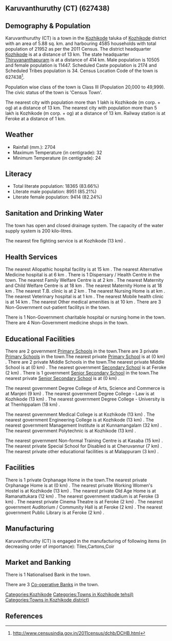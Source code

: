 {{Infobox settlement
| name=Karuvanthuruthy (CT)
| native_name=
| native_name_lang=
| other_name=
| nickname=
| settlement_type=Town
| image_skyline=
| image_alt=
| image_caption=
| pushpin_map=India Kerala
| pushpin_label_position=right
| pushpin_map_alt=
| pushpin_map_caption=Location in Kerala, India
| latd=
| latm=
| lats=
| latNS=
| longd=
| longm=
| longs=
| longEW=
| coordinates_display=inline,title
| subdivision_type=Country
| subdivision_name={{flag|India}}
| subdivision_type1=[[States and territories of India|State]]
| subdivision_name1=Kerala 
| subdivision_type2=[[List of districts of India|District]]
| subdivision_name2=Kozhikode
| subdivision_type3=Tahsil
| subdivision_name3=Kozhikode
| website=
| established_title=<!-- Established -->
| established_date=
| founder=
| named_for=
| government_type=
| governing_body=
| unit_pref=Metric
| area_footnotes=
| area_rank=
| area_total_km2=5.88
| elevation_footnotes=
| elevation_m=
| population_total=21952
| population_as_of=2011
| population_rank=
| population_density_km2=3733
| population_demonym=
| population_footnotes=
| demographics_type1=Languages=
| demographics1_title1=Official=
| demographics1_info1=[[Malayalam language|Malayalam]]
| timezone1=[[Indian Standard Time|IST]]
| utc_offset1==+5:30
| postal_code_type=[[Postal Index Number|PIN]]
| postal_code=
| area_code_type=Telephone code
| area_code=
| registration_plate=
| blank1_name_sec1=Nearest city
| blank1_info_sec1=[[Kozhikode (m corp. + og)]]
| blank2_name_sec1=[[Human sex ratio|Sex ratio]]
| blank2_info_sec1=1089
| blank3_name_sec1=Literacy
| blank3_info_sec1=83.66%
| blank1_name_sec2=[[2011 Census of India|2011 census]] code
| blank1_info_sec2=627438
| footnotes=
}}

== Karuvanthuruthy (CT) (627438) ==

== Demography & Population ==

Karuvanthuruthy (CT) is a town in the [[Kozhikode]] taluka of [[Kozhikode]] district with an area of 5.88 sq. km. and harbouring 4585 households with total population of 21952 as per the 2011 Census. The district headquarter [[Kozhikode]] is at a distance of 13 km. The state headquarter [[Thiruvananthapuram]] is at a distance of 414 km. Male population is 10505 and female population is 11447. Scheduled Caste population is 2174 and Scheduled Tribes population is 34. Census Location Code of the town is 627438<ref>http://www.censusindia.gov.in/2011census/dchb/DCHB.html</ref>.

Population wise class of the town is Class III (Population 20,000 to 49,999).
The civic status of the town is 'Census Town'.

The nearest city with population more than 1 lakh is Kozhikode (m corp. + og) at a distance of 13 km. The nearest city with population more than 5 lakh is Kozhikode (m corp. + og) at a distance of 13 km. Railway station is at Feroke at a distance of 1 km.


== Weather ==  
* Rainfall (mm.): 2704 
* Maximum Temperature (in centigrade): 32
* Minimum Temperature (in centigrade): 24


== Literacy ==  
* Total literate population: 18365 (83.66%)
* Literate male population: 8951 (85.21%)
* Literate female population: 9414 (82.24%)


== Sanitation and Drinking Water ==  
The town has open and closed drainage system.
The capacity of the water supply system is 200 kilo-litres.

The nearest fire fighting service is at Kozhikode (13 km) .


== Health Services ==
The nearest Allopathic hospital facility is at 15 km .
The nearest Alternative Medicine hospital is at 6 km .
There is 1 Dispensary / Health Centre in the town.
The nearest Family Welfare Centre is at 2 km .
The nearest Maternity and Child Welfare Centre is at 18 km .
The nearest Maternity Home is at 18 km .
The nearest T.B. clinic is at 2 km .
The nearest Nursing Home is at  km .
The nearest Veterinary hospital is at 1 km .
The nearest Mobile health clinic is at 14 km .
The nearest Other medical amenities is at 10 km .
There are 3 Non-Government out-patient facilitys in the town.

There is 1 Non-Government charitable hospital or nursing home in the town.
There are 4 Non-Government medicine shops in the town.


== Educational Facilities ==
There are 2 government [[Primary School]]s in the town.There are 3 private [[Primary School]]s in the town.The nearest private [[Primary School]] is at  (0 km) .
There are 2 private Middle Schools in the town.The nearest private Middle School is at  (0 km) .
The nearest government [[Secondary School]] is at Feroke (2 km) .
There is 1 government [[Senior Secondary School]] in the town.The nearest private [[Senior Secondary School]] is at  (0 km) .
 
 
 
 
 
The nearest government Degree College of Arts, Science and Commerce is at Manjeri (9 km) .
The nearest government Degree College - Law is at Kozhikode (13 km) .
The nearest government Degree College - University is at Thenhippalam (18 km) .
 
The nearest government Medical College is at Kozhikode (13 km) .
The nearest government Engineering College is at Kozhikode (13 km) .
The nearest government Management Institute is at Kunnamangalam (32 km) .
The nearest government Polytechnic is at Kozhikode (13 km) .
 
The nearest government Non-formal Training Centre is at Kasaba (15 km) .
The nearest private Special School for Disabled is at Cheruvannur (7 km) .
The nearest private other educational facilities is at Malappuram (3 km) .


== Facilities ==
There is 1 private Orphanage Home in the town.The nearest private Orphanage Home is at  (0 km) .
The nearest private Working Women's Hostel is at Kozhikode (13 km) .
The nearest private Old Age Home is at Ramanattukara (12 km) .
The nearest government stadium is at Feroke (3 km) .
The nearest private Cinema Theatre is at Feroke (2 km) .
The nearest government Auditorium / Community Hall is at Feroke (2 km) .
The nearest government Public Library is at Feroke (2 km) .


== Manufacturing ==
Karuvanthuruthy (CT) is engaged in the manufacturing of following items (in decreasing order of importance): Tiles,Cartons,Coir


== Market and Banking ==
There is 1 Nationalised Bank in the town.

There are 3 [[Co-operative Bank]]s in the town.




[[Categories:Kozhikode]]
[[Categories:Towns in Kozhikode tehsil)]]
[[Categories:Towns in Kozhikode district)]]


== References ==
{{Reflist}}


